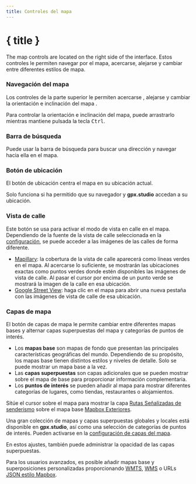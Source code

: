 ```yaml
---
title: Controles del mapa
---
```


<script>
</script>

# { title }

The map controls are located on the right side of the interface.
Estos controles le permiten navegar por el mapa, acercarse, alejarse y cambiar entre diferentes estilos de mapa.

### <Diff size="16" class="inline-block" style="margin-bottom: 2px" /> Navegación del mapa

Los controles de la parte superior le permiten acercarse <Plus size="16" class="inline-block" style="margin-bottom: 2px" />, alejarse <Minus size="16" class="inline-block" style="margin-bottom: 2px" /> y cambiar la orientación e inclinación del mapa <Compass size="16" class="inline-block" style="margin-bottom: 2px" />.

<DocsNote>

Para controlar la orientación e inclinación del mapa, puede arrastrarlo mientras mantiene pulsada la tecla <kbd>Ctrl</kbd>.

</DocsNote>

### <Search size="16" class="inline-block" style="margin-bottom: 2px" /> Barra de búsqueda

Puede usar la barra de búsqueda para buscar una dirección y navegar hacia ella en el mapa.

### <LocateFixed size="16" class="inline-block" style="margin-bottom: 2px" /> Botón de ubicación

El botón de ubicación centra el mapa en su ubicación actual.

<DocsNote>

Solo funciona si ha permitido que su navegador y <b>gpx.studio</b> accedan a su ubicación.

</DocsNote>

### <PersonStanding size="16" class="inline-block" style="margin-bottom: 2px" /> Vista de calle

Este botón se usa para activar el modo de vista en calle en el mapa.
Dependiendo de la fuente de la vista de calle seleccionada en la [configuración](./menu/settings), se puede acceder a las imágenes de las calles de forma diferente.

- <a href="https://www.mapillary.com/" target="_blank">Mapillary</a>: la cobertura de la vista de calle aparecerá como líneas verdes en el mapa. Al acercarse lo suficiente, se mostrarán las ubicaciones exactas como puntos verdes donde estén disponibles las imágenes de vista de calle. Al pasar el cursor por encima de un punto verde se mostrará la imagen de la calle en esa ubicación.
- <a href="https://www.google.com/streetview/" target="_blank">Google Street View</a>: haga clic en el mapa para abrir una nueva pestaña con las imágenes de vista de calle de esa ubicación.

### <Layers size="16" class="inline-block" style="margin-bottom: 2px" /> Capas de mapa

El botón de capas de mapa le permite cambiar entre diferentes mapas bases y alternar capas superpuestas del mapa y categorías de puntos de interés.

- Los **mapas base** son mapas de fondo que presentan las principales características geográficas del mundo.
  Dependiendo de su propósito, los mapas base tienen distintos estilos y niveles de detalle.
  Solo se puede mostrar un mapa base a la vez.
- Las **capas superpuestas** son capas adicionales que se pueden mostrar sobre el mapa de base para proporcionar información complementaria.
- Los **puntos de interés** se pueden añadir al mapa para mostrar diferentes categorías de lugares, como tiendas, restaurantes o alojamientos.

<div class="flex flex-col items-center">
    <DocsLayers />
    <span class="text-sm text-center mt-2">
        Sitúe el cursor sobre el mapa para mostrar la capa <a href="https://hiking.waymarkedtrails.org" target="_blank">Rutas Señalizadas de senderismo</a> sobre el mapa base <a href="https://www.mapbox.com/maps/outdoors" target="_blank">Mapbox Exteriores</a>.
    </span>
</div>

Una gran colección de mapas y capas superpuestas globales y locales está disponible en **gpx.studio**, así como una selección de categorías de puntos de interés.
Pueden activarse en la [configuración de capas del mapa](./menu/settings).

En estos ajustes, también puede administrar la opacidad de las capas superpuestas.

Para los usuarios avanzados, es posible añadir mapas base y superposiciones personalizadas proporcionando <a href="https://en.wikipedia.org/wiki/Web_Map_Tile_Service" target="_blank">WMTS</a>, <a href="https://en.wikipedia.org/wiki/Web_Map_Service" target="_blank">WMS</a> o URLs <a href="https://docs.mapbox.com/help/glossary/style/" target="_blank">JSON estilo Mapbox</a>.
